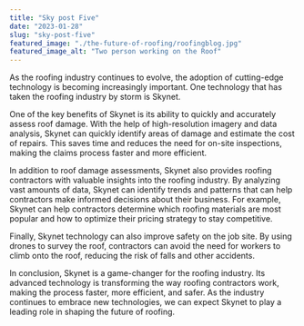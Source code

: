 ```yaml
---
title: "Sky post Five"
date: "2023-01-28"
slug: "sky-post-five"
featured_image: "./the-future-of-roofing/roofingblog.jpg"
featured_image_alt: "Two person working on the Roof"
---
```


As the roofing industry continues to evolve, the adoption of cutting-edge technology is becoming increasingly important. One technology that has taken the roofing industry by storm is Skynet.

One of the key benefits of Skynet is its ability to quickly and accurately assess roof damage. With the help of high-resolution imagery and data analysis, Skynet can quickly identify areas of damage and estimate the cost of repairs. This saves time and reduces the need for on-site inspections, making the claims process faster and more efficient.

In addition to roof damage assessments, Skynet also provides roofing contractors with valuable insights into the roofing industry. By analyzing vast amounts of data, Skynet can identify trends and patterns that can help contractors make informed decisions about their business. For example, Skynet can help contractors determine which roofing materials are most popular and how to optimize their pricing strategy to stay competitive.

Finally, Skynet technology can also improve safety on the job site. By using drones to survey the roof, contractors can avoid the need for workers to climb onto the roof, reducing the risk of falls and other accidents.

In conclusion, Skynet is a game-changer for the roofing industry. Its advanced technology is transforming the way roofing contractors work, making the process faster, more efficient, and safer. As the industry continues to embrace new technologies, we can expect Skynet to play a leading role in shaping the future of roofing.
